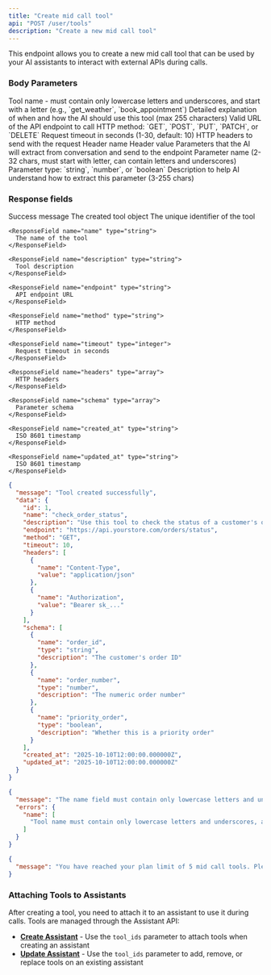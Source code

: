 ```yaml
---
title: "Create mid call tool"
api: "POST /user/tools"
description: "Create a new mid call tool"
---
```


This endpoint allows you to create a new mid call tool that can be used by your AI assistants to interact with external APIs during calls.

### Body Parameters

<ParamField body="name" type="string" required>
  Tool name - must contain only lowercase letters and underscores, and start with a letter (e.g., `get_weather`, `book_appointment`)
</ParamField>

<ParamField body="description" type="string" required>
  Detailed explanation of when and how the AI should use this tool (max 255 characters)
</ParamField>

<ParamField body="endpoint" type="string" required>
  Valid URL of the API endpoint to call
</ParamField>

<ParamField body="method" type="string" required>
  HTTP method: `GET`, `POST`, `PUT`, `PATCH`, or `DELETE`
</ParamField>

<ParamField body="timeout" type="integer" optional>
  Request timeout in seconds (1-30, default: 10)
</ParamField>

<ParamField body="headers" type="array" optional>
  HTTP headers to send with the request
  <Expandable title="headers properties">
    <ParamField body="name" type="string" required>
      Header name
    </ParamField>
    <ParamField body="value" type="string" required>
      Header value
    </ParamField>
  </Expandable>
</ParamField>

<ParamField body="schema" type="array" optional>
  Parameters that the AI will extract from conversation and send to the endpoint
  <Expandable title="schema properties">
    <ParamField body="name" type="string" required>
      Parameter name (2-32 chars, must start with letter, can contain letters and underscores)
    </ParamField>
    <ParamField body="type" type="string" required>
      Parameter type: `string`, `number`, or `boolean`
    </ParamField>
    <ParamField body="description" type="string" required>
      Description to help AI understand how to extract this parameter (3-255 chars)
    </ParamField>
  </Expandable>
</ParamField>

### Response fields

<ResponseField name="message" type="string">
  Success message
</ResponseField>

<ResponseField name="data" type="object">
  The created tool object
  <Expandable title="data properties">
    <ResponseField name="id" type="integer">
      The unique identifier of the tool
    </ResponseField>

    <ResponseField name="name" type="string">
      The name of the tool
    </ResponseField>

    <ResponseField name="description" type="string">
      Tool description
    </ResponseField>

    <ResponseField name="endpoint" type="string">
      API endpoint URL
    </ResponseField>

    <ResponseField name="method" type="string">
      HTTP method
    </ResponseField>

    <ResponseField name="timeout" type="integer">
      Request timeout in seconds
    </ResponseField>

    <ResponseField name="headers" type="array">
      HTTP headers
    </ResponseField>

    <ResponseField name="schema" type="array">
      Parameter schema
    </ResponseField>

    <ResponseField name="created_at" type="string">
      ISO 8601 timestamp
    </ResponseField>

    <ResponseField name="updated_at" type="string">
      ISO 8601 timestamp
    </ResponseField>
  </Expandable>
</ResponseField>

<ResponseExample>

```json 201 Created
{
  "message": "Tool created successfully",
  "data": {
    "id": 1,
    "name": "check_order_status",
    "description": "Use this tool to check the status of a customer's order.",
    "endpoint": "https://api.yourstore.com/orders/status",
    "method": "GET",
    "timeout": 10,
    "headers": [
      {
        "name": "Content-Type",
        "value": "application/json"
      },
      {
        "name": "Authorization",
        "value": "Bearer sk_..."
      }
    ],
    "schema": [
      {
        "name": "order_id",
        "type": "string",
        "description": "The customer's order ID"
      },
      {
        "name": "order_number",
        "type": "number",
        "description": "The numeric order number"
      },
      {
        "name": "priority_order",
        "type": "boolean",
        "description": "Whether this is a priority order"
      }
    ],
    "created_at": "2025-10-10T12:00:00.000000Z",
    "updated_at": "2025-10-10T12:00:00.000000Z"
  }
}
```

```json 422 Validation Error
{
  "message": "The name field must contain only lowercase letters and underscores, and start with a letter.",
  "errors": {
    "name": [
      "Tool name must contain only lowercase letters and underscores, and start with a letter."
    ]
  }
}
```

```json 422 Plan Limit Reached
{
  "message": "You have reached your plan limit of 5 mid call tools. Please upgrade your plan to create more tools."
}
```

</ResponseExample>

### Attaching Tools to Assistants

After creating a tool, you need to attach it to an assistant to use it during calls. Tools are managed through the Assistant API:

- **[Create Assistant](/api-reference/assistants/create-assistant)** - Use the `tool_ids` parameter to attach tools when creating an assistant
- **[Update Assistant](/api-reference/assistants/update-assistant)** - Use the `tool_ids` parameter to add, remove, or replace tools on an existing assistant
